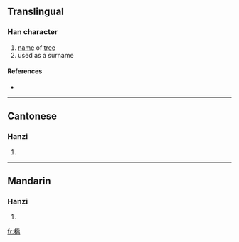 ==Translingual==

===Han character===
{{Han char|rn=75|rad=木|as=09|sn=13|four=4292<sub>7</sub>|canj=木竹中月 (DHLB)}}

# [[name]] of [[tree]]
# used as a surname

====References====
* {{Han ref|kx=0538.090|dkj=15091|dj=0925.230|hdz=21252.020|uh=6940|ud=26944|bh=DDE2|bd=56802}}

----

==Cantonese==

===Hanzi===
{{yue-hanzi|jyut=|y=geui2}}

# {{defn|Cantonese}}

----

==Mandarin==

===Hanzi===
{{cmn-hanzi|pin=[[yǔ]] ([[yu3]])|wg=yü<sup>3</sup>}}

# {{defn|Mandarin}}

[[fr:楀]]